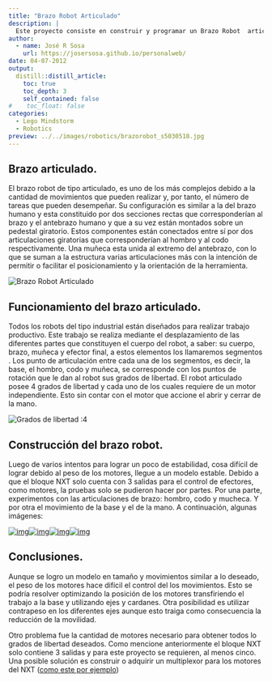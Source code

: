 ```yaml
---
title: "Brazo Robot Articulado"
description: |
  Este proyecto consiste en construir y programar un Brazo Robot  articulado. Este tipo de brazos robots son unos de los más utilizados,  en la industria, por su versatilidad. Son capaces de hacer muchos tipos  de movimientos por su similitud con el brazo humano.
author:
  - name: José R Sosa
    url: https://josersosa.github.io/personalweb/
date: 04-07-2012
output:
  distill::distill_article:
    toc: true
    toc_depth: 3
    self_contained: false
#    toc_float: false
categories:
  - Lego Mindstorm
  - Robotics
preview: ../../images/robotics/brazorobot_s5030518.jpg
---
```



## Brazo articulado.

El brazo robot de tipo articulado, es uno de los más complejos debido a la cantidad de movimientos que pueden realizar y, por tanto, el número de  tareas que pueden desempeñar. Su configuración es similar a la del brazo humano y esta constituido por dos secciones rectas que corresponderían  al brazo y el antebrazo humano y que a su vez están montados sobre un  pedestal giratorio. Estos componentes están conectados entre sí por dos articulaciones giratorias que corresponderían al hombro y al codo  respectivamente. Una muñeca esta unida al extremo del antebrazo, con lo que se suman a la estructura varias articulaciones más con la intención de permitir o facilitar el posicionamiento y la orientación de la  herramienta.

 <aside>
 ![Brazo Robot Articulado](../../images/robotics/brazorobot_xarticul2.png)    
 </aside>



## Funcionamiento del brazo articulado.

Todos los robots del tipo industrial están diseñados para realizar trabajo  productivo. Este trabajo se realiza mediante el desplazamiento de las  diferentes partes que constituyen el cuerpo del robot, a saber: su  cuerpo, brazo, muñeca y efector final, a estos elementos los llamaremos  segmentos . Los punto de articulación entre cada una de los segmentos,  es decir, la base, el hombro, codo y muñeca, se corresponde con los  puntos de rotación que le dan al robot sus grados de libertad. El robot  articulado posee 4 grados de libertad y cada uno de los cuales requiere  de un motor independiente. Esto sin contar con el motor que accione el  abrir y cerrar de la mano. 

 <aside>
 ![Grados de libertad :4](../../images/robotics/brazorobot_grados_libertad.png)    
 </aside>

 

## Construcción del brazo robot. 

Luego de varios intentos para lograr un poco de estabilidad, cosa difícil de  lograr debido al peso de los motores, llegue a un modelo estable. Debido a que el bloque NXT solo cuenta con 3 salidas para el control de  efectores, como motores, la pruebas solo se pudieron hacer por partes.  Por una parte, experimentos con las articulaciones de brazo: hombro,  codo y mucheca. Y por otra el movimiento de la base y el de la mano. A  continuación, algunas imágenes:

[![img](../../images/robotics/brazorobot_tn_s5030517.jpg)](../../images/robotics/brazorobot_s5030517.jpg)[![img](../../images/robotics/brazorobot_tn_s5030519.jpg)](../../images/robotics/brazorobot_s5030519.jpg)[![img](../../images/robotics/brazorobot_tn_s5030520.jpg)](../../images/robotics/brazorobot_s5030520.jpg)[![img](../../images/robotics/brazorobot_tn_s5030521.jpg)](../../images/robotics/brazorobot_s5030521.jpg) 

 

## Conclusiones.

Aunque se logro un modelo en tamaño y movimientos similar a lo deseado, el  peso de los motores hace difícil el control del los movimientos. Esto se podría resolver optimizando la posición de los motores transfiriendo el trabajo a la base y utilizando ejes y cardanes. Otra posibilidad es  utilizar contrapeso en los diferentes ejes aunque esto traiga como  consecuencia la reducción de la movilidad.

Otro problema fue la  cantidad de motores necesario para obtener todos lo grados de libertad  deseados. Como mencione anteriormente el bloque NXT solo contiene 3  salidas y para este proyecto se requieren, al menos cinco. Una posible  solución es construir o adquirir un multiplexor para los motores del NXT ([como este por ejemplo](http://www.mindsensors.com/index.php?module=pagemaster&PAGE_user_op=view_page&PAGE_id=134)) 



